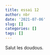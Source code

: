 ```yaml
---
title: essai 12
author: nbr
date: '2021-07-06'
slug: []
categories: []
tags: []
---
```


Salut les doudous.